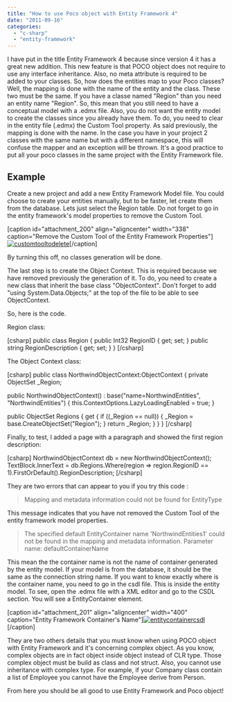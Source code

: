 ```yaml
---
title: "How to use Poco object with Entity Framework 4"
date: "2011-09-16"
categories: 
  - "c-sharp"
  - "entity-framework"
---
```


I have put in the title Entity Framework 4 because since version 4 it has a great new addition. This new feature is that POCO object does not require to use any interface inheritance. Also, no meta attribute is required to be added to your classes. So, how does the entities map to your Poco classes? Well, the mapping is done with the name of the entity and the class. These two must be the same. If you have a classe named "Region" than you need an entity name "Region". So, this mean that you still need to have a conceptual model with a .edmx file. Also, you do not want the entity model to create the classes since you already have them. To do, you need to clear in the entity file (.edmx) the Custom Tool property. As said previously, the mapping is done with the name. In the case you have in your project 2 classes with the same name but with a different namespace, this will confuse the mapper and an exception will be thrown. It's a good practice to put all your poco classes in the same project with the Entity Framework file.

## Example

Create a new project and add a new Entity Framework Model file. You could choose to create your entities manually, but to be faster, let create them from the database. Lets just select the Region table. Do not forget to go in the entity framework's model properties to remove the Custom Tool.

\[caption id="attachment\_200" align="aligncenter" width="338" caption="Remove the Custom Tool of the Entity Framework Properties"\][![](http://patrickdesjardins.com/blog/wp-content/uploads/2011/09/customtooltodelete.png "customtooltodelete")](http://patrickdesjardins.com/blog/how-to-use-poco-object-with-entity-framework-4/customtooltodelete)\[/caption\]

By turning this off, no classes generation will be done.

The last step is to create the Object Context. This is required because we have removed previously the generation of it. To do, you need to create a new class that inherit the base class "ObjectContext". Don't forget to add "using System.Data.Objects;" at the top of the file to be able to see ObjectContext.

So, here is the code.

Region class:

\[csharp\] public class Region { public Int32 RegionID { get; set; } public string RegionDescription { get; set; } } \[/csharp\]

The Object Context class:

\[csharp\] public class NorthwindObjectContext:ObjectContext { private ObjectSet<Region> \_Region;

public NorthwindObjectContext() : base("name=NorthwindEntities", "NorthwindEntities") { this.ContextOptions.LazyLoadingEnabled = true; }

public ObjectSet<Region> Regions { get { if ((\_Region == null)) { \_Region = base.CreateObjectSet<Region>("Region"); } return \_Region; } } } \[/csharp\]

Finally, to test, I added a page with a paragraph and showed the first region description:

\[csharp\] NorthwindObjectContext db = new NorthwindObjectContext(); TextBlock.InnerText = db.Regions.Where(region => region.RegionID == 1).FirstOrDefault().RegionDescription; \[/csharp\]

They are two errors that can appear to you if you try this code :

> Mapping and metadata information could not be found for EntityType

This message indicates that you have not removed the Custom Tool of the entity framework model properties.

> The specified default EntityContainer name 'NorthwindEntities1' could not be found in the mapping and metadata information. Parameter name: defaultContainerName

This mean the the container name is not the name of container generated by the entity model. If your model is from the database, it should be the same as the connection string name. If you want to know exactly where is the container name, you need to go in the csdl file. This is inside the entity model. To see, open the .edmx file with a XML editor and go to the CSDL section. You will see a EntityContainer element.

\[caption id="attachment\_201" align="aligncenter" width="400" caption="Entity Framework Container's Name"\][![](http://patrickdesjardins.com/blog/wp-content/uploads/2011/09/entitycontainercsdl-400x116.png "entitycontainercsdl")](http://patrickdesjardins.com/blog/how-to-use-poco-object-with-entity-framework-4/entitycontainercsdl)\[/caption\]

They are two others details that you must know when using POCO object with Entity Framework and it's concerning complex object. As you know, complex objects are in fact object inside object instead of CLR type. Those complex object must be build as class and not struct. Also, you cannot use inheritance with complex type. For example, if your Company class contain a list of Employee you cannot have the Employee derive from Person.

From here you should be all good to use Entity Framework and Poco object!

